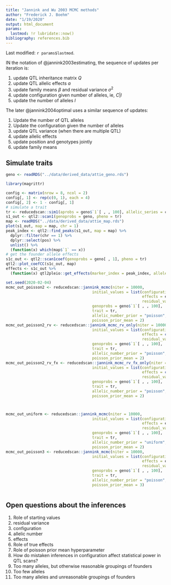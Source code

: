 ```yaml
---
title: "Jannink and Wu 2003 MCMC methods"
author: "Frederick J. Boehm"
date: "1/19/2020"
output: html_document
params:
  lastmod: !r lubridate::now()
bibliography: references.bib  
---
```


Last modified: `r params$lastmod`.

IN the notation of @jannink2003estimating, the sequence of updates per iteration is:

1. update QTL inheritance matrix $Q$  
1. update QTL allelic effects $a$  
1. update family means $\beta$ and residual variance $\sigma^2$  
1. update configuration given number of alleles, ie, $C | l$  
1. update the number of alleles $l$

The later @jannink2004optimal uses a similar sequence of updates:

1. Update the number of QTL alleles 
1. Update the configuration given the number of alleles
1. update QTL variance (when there are multiple QTL)
1. update allelic effects
1. update position and genotypes jointly
1. update family means









## Simulate traits

```r
geno <- readRDS("../data/derived_data/attie_geno.rds")
```

```r
library(magrittr)
```

```r
config <- matrix(nrow = 8, ncol = 2)
config[, 1] <- rep(c(0, 1), each = 4)
config[, 2] <- 1 - config[, 1]
# simulate a trait
tr <- reducedscan::sim1(aprobs = geno$`1`[ , , 100], allelic_series = config, allelic_effects = c(-10, 10), error_variance = 1)
s1_out <- qtl2::scan1(genoprobs = geno, pheno = tr)
map <- readRDS("../data/derived_data/attie_map.rds")
plot(s1_out, map = map, chr = 1)
peak_index <- qtl2::find_peaks(s1_out, map = map) %>%
  dplyr::filter(chr == 1) %>%
  dplyr::select(pos) %>%
  unlist() %>%
  (function(x) which(map$`1` == x))
# get the founder allele effects
s1c_out <- qtl2::scan1coef(genoprobs = geno[ , 1], pheno = tr)
qtl2::plot_coefCC(s1c_out, map)
effects <- s1c_out %>%
  (function(x) qtl2pleio::get_effects(marker_index = peak_index, allele_effects_matrix = x, map = map$`1`))

```

```r
set.seed(2020-02-04)
mcmc_out_poisson2 <- reducedscan::jannink_mcmc(niter = 10000, 
                                      initial_values = list(configuration = diag(8), 
                                                            effects = effects, 
                                                            residual_variance = 1), 
                                      genoprobs = geno$`1`[ , , 100], 
                                      trait = tr, 
                                      allelic_number_prior = "poisson", 
                                      poisson_prior_mean = 2)
mcmc_out_poisson2_rv <- reducedscan::jannink_mcmc_rv_only(niter = 10000, 
                                      initial_values = list(configuration = config, 
                                                            effects = c(-10, 10), 
                                                            residual_variance = 10), 
                                      genoprobs = geno$`1`[ , , 100], 
                                      trait = tr, 
                                      allelic_number_prior = "poisson", 
                                      poisson_prior_mean = 2)
mcmc_out_poisson2_rv_fx <- reducedscan::jannink_mcmc_rv_fx_only(niter = 10000, 
                                      initial_values = list(configuration = config, 
                                                            effects = c(-10, 10), 
                                                            residual_variance = 3), 
                                      genoprobs = geno$`1`[ , , 100], 
                                      trait = tr, 
                                      allelic_number_prior = "poisson", 
                                      poisson_prior_mean = 2)



mcmc_out_uniform <- reducedscan::jannink_mcmc(niter = 10000, 
                                      initial_values = list(configuration = diag(8), 
                                                            effects = effects, 
                                                            residual_variance = 1), 
                                      genoprobs = geno$`1`[ , , 100], 
                                      trait = tr, 
                                      allelic_number_prior = "uniform", 
                                      poisson_prior_mean = 2)
mcmc_out_poisson3 <- reducedscan::jannink_mcmc(niter = 10000, 
                                      initial_values = list(configuration = diag(8), 
                                                            effects = effects, 
                                                            residual_variance = 1), 
                                      genoprobs = geno$`1`[ , , 100], 
                                      trait = tr, 
                                      allelic_number_prior = "poisson", 
                                      poisson_prior_mean = 3)
```

```r


```


## Open questions about the inferences

1. Role of starting values
  1. residual variance
  1. configuration
  1. allelic number
  1. effects
1. Role of true effects
1. Role of poisson prior mean hyperparameter
1. How do mistaken inferences in configuration affect statistical power in QTL scans?
  1. Too many alleles, but otherwise reasonable groupings of founders
  1. Too few alleles
  1. Too many alleles and unreasonable groupings of founders
  

  
